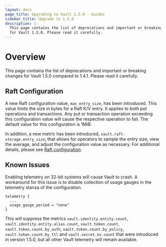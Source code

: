```yaml
---
layout: docs
page_title: Upgrading to Vault 1.5.0 - Guides
sidebar_title: Upgrade to 1.5.0
description: |-
  This page contains the list of deprecations and important or breaking changes
  for Vault 1.5.0. Please read it carefully.
---
```


# Overview

This page contains the list of deprecations and important or breaking changes
for Vault 1.5.0 compared to 1.4.1. Please read it carefully.

## Raft Configuration

A new Raft configuration value, `max_entry_size`, has been introduced. This value
limits the size in bytes for a Raft K/V entry. It applies to both put operations and
transactions. Any put or transaction operation exceeding this configuration value
will cause the respective operation to fail. The default value for this
configuration is 1MiB.

In addition, a new metric has been introduced, `vault.raft-storage.entry_size`,
that allows for operators to sample the entry size, view the average, and adjust
the configuration value as necessary. For additional details, please see
[Raft configuration](docs/configuration/storage/raft).

## Known Issues

Enabling telemetry on 32-bit systems will cause Vault to crash.  A workaround for this
issue is to disable collection of usage gauges in the telemetry stanza of the configuration.

```
telemetry {
  ...
  usage_gauge_period = "none"
}
```

This will suppress the metrics `vault.identity.entity.count`, `vault.identity.entity.alias.count`, `vault.token.count`, `vault.token.count.by_auth`, `vault.token.count.by_policy`, `vault.token.count.by_ttl` and `vault.secret.kv.count` that were introduced in version 1.5.0, but all other Vault telemetry will remain available.

